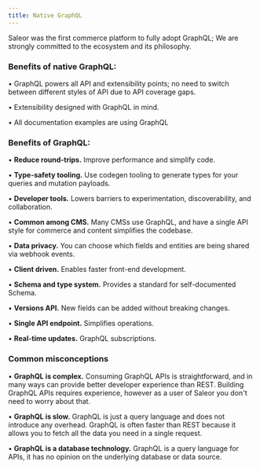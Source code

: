 ```yaml
---
title: Native GraphQL
---
```


Saleor was the first commerce platform to fully adopt GraphQL;
We are strongly committed to the ecosystem and its philosophy.

### Benefits of native GraphQL:

• GraphQL powers all API and extensibility points; no need to switch between different styles of API due to API coverage gaps.

• Extensibility designed with GraphQL in mind.

• All documentation examples are using GraphQL

### Benefits of GraphQL:

• **Reduce round-trips.** Improve performance and simplify code.

• **Type-safety tooling.** Use codegen tooling to generate types for your queries and mutation payloads.

• **Developer tools.** Lowers barriers to experimentation, discoverability, and collaboration.

• **Common among CMS.** Many CMSs use GraphQL, and have a single API style for commerce and content simplifies the codebase.

• **Data privacy.** You can choose which fields and entities are being shared via webhook events.

• **Client driven.** Enables faster front-end development.

• **Schema and type system.** Provides a standard for self-documented Schema.

• **Versions API.** New fields can be added without breaking changes.

• **Single API endpoint.** Simplifies operations.

• **Real-time updates.** GraphQL subscriptions.

### Common misconceptions

• **GraphQL is complex.**
Consuming GraphQL APIs is straightforward, and in many ways can provide better developer experience than REST.
Building GraphQL APIs requires experience, however as a user of Saleor you don't need to worry about that.

• **GraphQL is slow.**
GraphQL is just a query language and does not introduce any overhead.
GraphQL is often faster than REST because it allows you to fetch all the data you need in a single request.

• **GraphQL is a database technology.** GraphQL is a query language for APIs, it has no opinion on the underlying database or data source.
